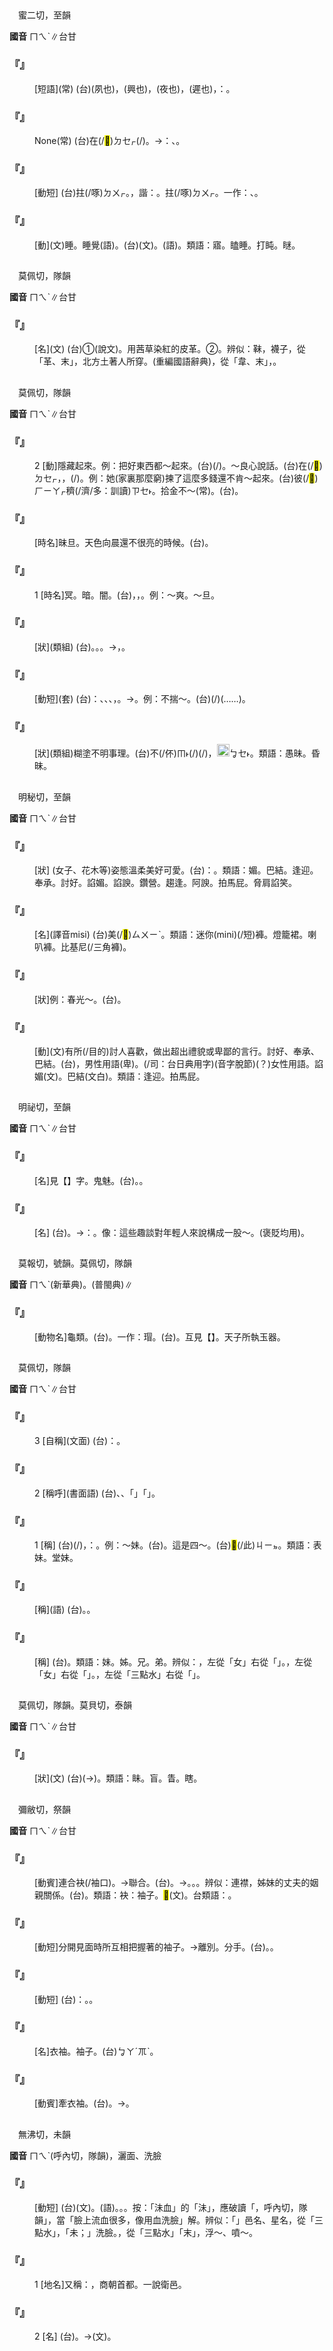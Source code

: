 
=={{ruby|寐|ㄇㄟˋ}}==

　蜜二切，至韻

'''國音''' <rt>ㄇㄟˋ</rt>∥台甘

    

==='''『{{ruby|夙|ㄙㄨˋ}}{{ruby|興|ㄒㄧㄥ}}{{ruby|夜|ㄧㄝˋ}}{{ruby|寐|ㄇㄟˋ}}』'''===
: [短語](常) (台){{ruby|早|ㄗㄚˋ}}{{ruby|起|ㄎㄧˋ}}{{ruby|時|ㄒㄧˊ}}(夙也)，{{ruby|早|ㄗㄚˋ}}{{ruby|早|·ㄗㄚˋ}}{{ruby|起|ㄎㄧˋ}}{{ruby|床|ㄘㆭˊ}}(興也)，{{ruby|暗|ㆰ˪}}{{ruby|時|ㄒㄧˊ}}(夜也)，{{ruby|晏|ㄨㆩˋ}}{{ruby|晏|ㄨㆩˋ}}(遲也){{ruby|則|ㄐㄧㄚㆷ}}{{ruby|睏|ㄎㄨㄣ˪}}，{{ruby|是|ㄒㄧ˫}}{{ruby|講|ㄍㆲˋ}}{{ruby|→|ㄍㆲ}}：{{ruby|認|ㆢㄧㄣ˫}}{{ruby|/|ㄌㄧㄣ˫}}{{ruby|真|ㄐㄧㄣ}}{{ruby|扑|ㄆㄚㆷ}}{{ruby|拚|ㄅㄧㆩ˪}}{{ruby|做|ㄗㄨㆤ˪}}{{ruby|/|ㄗㄜ˪}}{{ruby|工|ㄍㄤ}}{{ruby|→|ㄎㄤ}}{{ruby|課|ㄎㆤ˪}}{{ruby|/|ㄎㄨㆤ˪}}。
    

==='''『{{ruby|夢|ㄇㄥˋ}}{{ruby|寐|ㄇㄟˋ}}{{ruby|以|ㄧˇ}}{{ruby|求|ㄑㄧㄡˇ}}』'''===
: None(常) (台){{ruby|連|ㄌㄧㄢˊ}}在(/<mark>&#xf9549;</mark>)<rt>ㄉㆤㆷ</rt>{{ruby|睏|ㄎㄨㄣ˪}}{{ruby|做|ㄗㄨㆤ˪}}{{ruby|/|ㄗㄜ˪}}{{ruby|夢|ㆠㄤ˫}}{{ruby|亦|ㄧㄚㆷ ͘}}{{ruby|一|ㄧㆵ}}{{ruby|直|ㄉㄧㆵ ͘}}{{ruby|想|ㄒㄧㆧ˫}}{{ruby|/|ㄒㄧㆫ˫}}(/{{ruby|追|ㄉㄨㄧ}}{{ruby|求|ㄍㄧㄨˊ}}){{ruby|目|ㆠㆦㆶ ͘}}{{ruby|的|ㄉㄧㆤㆶ}}。→{{ruby|比|ㄅㄧˋ}}{{ruby|喻|ㄌㄨ˫}}{{ruby|/|ㆡㄨ˫}}：{{ruby|非|ㄏㄨㄧ}}{{ruby|常|ㄒㄧㆲˊ}}{{ruby|期|ㄍㄧˊ}}{{ruby|→|ㄍㄧ}}{{ruby|待|ㄊㄞ˫}}、{{ruby|希|ㄏㄧ}}{{ruby|望|ㆠㄤ˫}}{{ruby|/|ㆠㆲ˫}}。
    

==='''『{{ruby|假|ㄐㄧㄚˇ}}{{ruby|寐|ㄇㄟˋ}}』'''===
: [動短] (台)拄(/啄)<rt>ㄉㄨㆷ</rt>{{ruby|眠|ㆠㄧㄣˊ}}。{{ruby|<mark>&#xf924a;</mark>|ㄉㄨㆷ}}{{ruby|居|ㄍㄨ}}，諧：{{ruby|龜|ㄍㄨ}}。拄(/啄)<rt>ㄉㄨㆷ</rt>{{ruby|假|ㄍㄚˋ}}{{ruby|→|ㄍㄚ}}{{ruby|睡|ㄙㄨㄧ˫}}{{ruby|→|ㄗㄨㆤ˫}}。一作：{{ruby|假|ㄍㄚ}}{{ruby|<mark>&#xf924a;</mark>|ㄉㄨㆷ}}、{{ruby|假|ㄍㄚ}}{{ruby|睡|ㄗㄨㆤ˫}}。
    

==='''『{{ruby|寐|ㄇㄟˋ}}』'''===
: [動](文)睡。睡覺(語)。(台){{ruby|睡|ㄙㄨㄧ˫}}(文)。{{ruby|睏|ㄎㄨㄣ˪}}(語)。類語：寤。瞌睡。打盹。瞇。
    

=={{ruby|韎|ㄇㄟˋ}}==

　莫佩切，隊韻

'''國音''' <rt>ㄇㄟˋ</rt>∥台甘

    

==='''『{{ruby|韎|ㄇㄟˋ}}』'''===
: [名](文) (台)①{{ruby|茅|ㄇㄠˊ}}{{ruby|蒐|ㄙㆦ}}{{ruby|染|ㆢㄧㆰˋ}}{{ruby|草|ㄘㄜˋ}}(說文)。用茜草染紅的皮革。②{{ruby|古|ㄍㆦˋ}}{{ruby|時|ㄒㄧˊ}}{{ruby|東|ㄉㄤ}}{{ruby|夷|ㄧˊ}}{{ruby|音|ㄧㆬ}}{{ruby|樂|ㆣㄚㆶ ͘}}{{ruby|丌|ㄗㄨㄥ}}{{ruby|名|ㄇㄧㄚˊ}}。辨似：靺，襪子，從「革、末」，北方土著人所穿。(重編國語辭典){{ruby|韎|ㄇㄟˋ}}，從「韋、末」，{{ruby|韎|ㄇㄟˋ}}{{ruby|韐|ㄍㄜˊ}}。
    

=={{ruby|昧|ㄇㄟˋ}}==

　莫佩切，隊韻

'''國音''' <rt>ㄇㄟˋ</rt>∥台甘

    

==='''『{{ruby|昧|ㄇㄟˋ}}』'''===
:2  [動]隱藏起來。例：把好東西都～起來。(台){{ruby|好|ㄏㄜˋ}}{{ruby|物|ㄇㆭㆷ ͘}}{{ruby|/|ㄇㄧㆷ ͘}}{{ruby|攏|ㄌㆲˋ}}{{ruby|掩|ㆰ}}(/{{ruby|蓋|ㄎㆰ˪}}){{ruby|起|·ㄎㄧˋ}}{{ruby|來|·ㄌㄞˊ}}。～良心說話。(台){{ruby|違|ㄨㄧˊ}}{{ruby|背|ㄅㆤ˫}}{{ruby|/|ㄅㄨㆤ˫}}{{ruby|良|ㄌㄧㆲˊ}}{{ruby|心|ㄒㄧㆬ}}在(/<mark>&#xf9549;</mark>)<rt>ㄉㆤㆷ</rt>{{ruby|講|ㄍㆲˋ}}{{ruby|話|ㄨㆤ˫}}，{{ruby|講|ㄍㆲˋ}}{{ruby|話|ㄨㆤ˫}}{{ruby|無|ㆠㄜˊ}}{{ruby|良|ㄌㄧㆲˊ}}{{ruby|心|ㄒㄧㆬ}}，{{ruby|著|ㄉㄧㄜㆷ}}(/{{ruby|都|ㄉㄜ˫}}){{ruby|是|ㄒㄧ˫}}{{ruby|講|ㄍㆲˋ}}{{ruby|話|ㄨㆤ˫}}{{ruby|無|ㆠㄜˊ}}{{ruby|天|ㄊㄧㄢ}}{{ruby|良|ㄌㄧㆲˊ}}。例：她(家裏那麼窮)揀了這麼多錢還不肯～起來。(台){{ruby|<mark>&#xffad9;</mark>|ㄧㄣ}}{{ruby|兜|ㄉㄠ}}彼(/<mark>&#xf9075;</mark>)<rt>ㄏㄧㄚㆷ</rt>{{ruby|散|ㄙㄢˋ}}{{ruby|赤|ㄑㄧㄚㆷ}}{{ruby|<mark>&#xffaf4;</mark>|ㄎㄧㄜㆷ}}{{ruby|著|ㄉㄧㄜㆷ}}{{ruby|即|ㄐㄧㄚㆷ}}{{ruby|恁|ㄌㄧㄣ˪}}穧(/濟/多：訓讀)<rt>ㄗㆤ˫</rt>{{ruby|/|ㄗㄨㆤ˫}}{{ruby|錢|ㄐㆪˊ}}{{ruby|猶|ㄧㄠˋ}}{{ruby|無|ㆠㄜˊ}}{{ruby|<mark>&#xffa49;</mark>|ㆠㆤㆷ}}{{ruby|/|ㆠㄨㆤㆷ}}{{ruby|暗|ㆰ˪}}{{ruby|起|·ㄎㄧˋ}}{{ruby|來|·ㄌㄞˊ}}。拾金不～(常)。(台){{ruby|<mark>&#xffaf4;</mark>|ㄎㄧㄜㆷ}}{{ruby|著|ㄉㄧㄜㆷ}}{{ruby|錢|ㄐㆪˊ}}{{ruby|無|ㆠㄜˊ}}{{ruby|<mark>&#xffa49;</mark>|ㆠㆤㆷ}}{{ruby|/|ㆠㄨㆤㆷ}}{{ruby|藏|ㄘㄤ˪}}{{ruby|起|·ㄎㄧˋ}}{{ruby|來|·ㄌㄞˊ}}。
    

==='''『{{ruby|昧|ㄇㄟˋ}}{{ruby|爽|ㄕㄨㄤˇ}}』'''===
: [時名]昧旦。天色向晨還不很亮的時候。(台){{ruby|天|ㄊㆪ}}{{ruby|<mark>&#xffa49;</mark>|ㆠㆤㆷ}}{{ruby|/|ㆠㄨㆤㆷ}}{{ruby|光|ㄍㆭ}}{{ruby|丌|ㆤ}}{{ruby|時|ㄒㄧˊ}}{{ruby|陣|ㄗㄨㄣ˫}}。
    

==='''『{{ruby|昧|ㄇㄟˋ}}』'''===
:1  [時名]冥。暗。闇。(台){{ruby|日|ㆢㄧㆵ ͘}}{{ruby|/|ㄌㄧㆵ ͘}}{{ruby|頭|ㄊㄠˊ}}{{ruby|猶|ㄧㄠˋ}}{{ruby|未|ㆠㄨㆤ˫}}{{ruby|/|ㆠㆤ˫}}{{ruby|出|ㄘㄨㆵ}}{{ruby|來|·ㄌㄞˊ}}，{{ruby|猶|ㄧㄠˋ}}{{ruby|暗|ㆰ˪}}{{ruby|暗|ㆰ˪}}{{ruby|丌|ㆤ}}{{ruby|時|ㄒㄧˊ}}{{ruby|陣|ㄗㄨㄣ˫}}，{{ruby|天|ㄊㆪ}}{{ruby|<mark>&#xffa49;</mark>|ㆠㆤㆷ}}{{ruby|/|ㆠㄨㆤㆷ}}{{ruby|光|ㄍㆭ}}{{ruby|猶|ㄧㄠˋ}}{{ruby|未|ㆠㄨㆤ˫}}{{ruby|/|ㆠㆤ˫}}{{ruby|全|ㄗㄨㄢˊ}}{{ruby|光|ㄍㆭ}}。例：～爽。～旦。
    

==='''『{{ruby|曖|ㄞˋ}}{{ruby|昧|ㄇㄟˋ}}』'''===
: [狀](類組) (台){{ruby|曖|ㄞˋ}}{{ruby|昧|ㄇㄞ˫}}。{{ruby|無|ㆠㄜˊ}}{{ruby|明|ㆠㄧㄥˊ}}。{{ruby|無|ㆠㄜˊ}}{{ruby|清|ㄑㄧㄥ}}{{ruby|無|ㆠㄜˊ}}{{ruby|楚|ㄘㄜˋ}}。→{{ruby|關|ㄍㄨㄢ}}{{ruby|係|ㄏㆤ˫}}{{ruby|無|ㆠㄜˊ}}{{ruby|正|ㄐㄧㄥ˪}}{{ruby|常|ㄒㄧㆲˊ}}，{{ruby|<mark>&#xffa45;</mark>|ㆠㆤ˫}}{{ruby|/|ㆠㄨㆤ˫}}{{ruby|見|ㄍㄧㄢ˪}}{{ruby|/|ㄍㆪ˪}}{{ruby|證|ㄐㄧㄥ˪}}{{ruby|得|ㄉㄧㆵ}}。
    

==='''『{{ruby|冒|ㄇㄠˋ}}{{ruby|昧|ㄇㄟˋ}}』'''===
: [動短](套) (台){{ruby|是|ㄒㄧ˫}}{{ruby|講|ㄍㆲˋ}}{{ruby|→|ㄍㆲ}}：{{ruby|發|ㄏㄨㄚㆵ}}{{ruby|言|ㆣㄧㄢˊ}}、{{ruby|行|ㄏㄧㄥˊ}}{{ruby|為|ㄨㄧˊ}}{{ruby|無|ㆠㄜˊ}}{{ruby|顧|ㄍㆦ˪}}{{ruby|著|ㄉㄧㄜㆷ}}{{ruby|家|ㄍㄚ}}{{ruby|己|ㄉㄧ˫}}{{ruby|/|ㄍㄧ˫}}{{ruby|丌|ㄗㄨㄥ}}{{ruby|地|ㄉㄨㆤ˫}}{{ruby|/|ㄉㆤ˫}}{{ruby|位|ㄨㄧ˫}}、{{ruby|能|ㄌㄧㄥˊ}}{{ruby|力|ㄌㄧㆤㆶ ͘}}、{{ruby|場|ㄉㄧㆫˊ}}{{ruby|/|ㄉㄧㆧˊ}}{{ruby|面|ㆠㄧㄣ˫}}，{{ruby|無|ㆠㄜˊ}}{{ruby|適|ㄒㄧㆤㆶ}}{{ruby|當|ㄉㆲ˪}}。→{{ruby|謙|ㄎㄧㆰ}}{{ruby|卑|ㄅㄧ}}{{ruby|丌|ㆤ}}{{ruby|客|ㄎㆤㆷ}}{{ruby|套|ㄊㄜ˪}}{{ruby|話|ㄨㆤ˫}}。例：不揣～。(台){{ruby|無|ㆠㄜˊ}}{{ruby|顧|ㄍㆦ˪}}{{ruby|看|ㄎㄨㆩ˪}}(/{{ruby|想|ㄒㄧㆧ˫}}{{ruby|/|ㄒㄧㆫ˫}}{{ruby|講|ㄍㆲˋ}}){{ruby|家|ㄍㄚ}}{{ruby|己|ㄉㄧ˫}}{{ruby|/|ㄍㄧ˫}}{{ruby|僭|ㄑㄧㆰ˪}}{{ruby|越|ㄨㄚㆵ ͘}}({{ruby|不|ㄅㄨㆵ}}{{ruby|應|ㄧㄥ}}{{ruby|該|ㄍㄞ}}……)。
    

==='''『{{ruby|蒙|ㄇㄥˊ}}{{ruby|昧|ㄇㄟˋ}}』'''===
: [狀](類組)糊塗不明事理。(台)不(/伓)<rt>ㆬ˫</rt>{{ruby|識|ㆠㄚㆵ}}{{ruby|/|ㄅㄚㆵ}}{{ruby|載|ㄉㄞ˫}}(/{{ruby|戴|ㄉㄞ˪}}){{ruby|事|ㄐㄧ˪}}(/{{ruby|事|ㄉㄞ˫}}{{ruby|情|ㄐㄧ˪}})，[[File:fa45.png|20px]]<rt>ㆠㆤ˫</rt>{{ruby|/|ㆠㄨㆤ˫}}{{ruby|曉|ㄏㄧㄠˋ}}{{ruby|/|ㄏㄧㄤˋ}}{{ruby|道|ㄉㄜ˫}}{{ruby|理|ㄌㄧˋ}}。類語：愚昧。昏昧。
    

=={{ruby|媚|ㄇㄟˋ}}==

　明秘切，至韻

'''國音''' <rt>ㄇㄟˋ</rt>∥台甘

    

==='''『{{ruby|嫵|ㄈㄨˇ}}{{ruby|媚|ㄇㄟˋ}}』'''===
: [狀] (女子、花木等)姿態溫柔美好可愛。(台){{ruby|比|ㄅㄧˋ}}{{ruby|喻|ㆡㄨ˫}}{{ruby|/|ㄌㄨ˫}}：{{ruby|獻|ㄏㄧㄢ˪}}{{ruby|媚|ㆠㄧ˫}}。類語：媚。巴結。逢迎。奉承。討好。諂媚。諂諛。鑽營。趨逢。阿諛。拍馬屁。脅肩諂笑。
    

==='''『{{ruby|媚|ㄇㄟˋ}}{{ruby|嬉|ㄒㄧ}}』'''===
: [名](譯音misi) (台){{ruby|半|ㄅㄨㆩ˪}}{{ruby|長|ㄉㆭˊ}}{{ruby|短|ㄉㆤˋ}}{{ruby|丌|ㆤ}}美(/<mark>&#xffad0;</mark>)<rt>ㄙㄨㄧˋ</rt>{{ruby|/|ㆠㄧˋ}}。類語：迷你(mini)(/短)褲。燈籠裙。喇叭褲。比基尼(/三角褲)。
    

==='''『{{ruby|明|ㄇㄧㄥˊ}}{{ruby|媚|ㄇㄟˋ}}』'''===
: [狀]例：春光～。(台){{ruby|形|ㄏㄧㄥˊ}}{{ruby|容|ㄧㆲˊ}}{{ruby|春|ㄘㄨㄣ}}{{ruby|天|ㄊㆪ}}{{ruby|景|ㄍㄧㄥˋ}}{{ruby|致|ㄉㄧ˪}}{{ruby|清|ㄑㄧㄥ}}{{ruby|明|ㆠㄧㄥˊ}}{{ruby|溫|ㄨㄣ}}{{ruby|暖|ㄌㄨㄢˋ}}{{ruby|美|ㆠㄧˋ}}{{ruby|麗|ㄌㆤ˫}}。
    

==='''『{{ruby|媚|ㄇㄟˋ}}』'''===
: [動](文)有所{{ruby|為|ㄨㄟˋ}}(/目的)討人喜歡，做出超出禮貌或卑鄙的言行。討好、奉承、巴結。(台){{ruby|扶|ㄆㆦˊ}}，男性用語(卑)。{{ruby|腮|ㄙㄞ}}(/司：台日典用字){{ruby|奶|ㄋㄞˋ}}{{ruby|→|ㄋㄞ}}(音字脫節)(？)女性用語。諂媚(文)。巴結(文白)。類語：逢迎。拍馬屁。
    

=={{ruby|魅|ㄇㄟˋ}}==

　明祕切，至韻

'''國音''' <rt>ㄇㄟˋ</rt>∥台甘

    

==='''『{{ruby|魑|ㄔ}}{{ruby|魅|ㄇㄟˋ}}』'''===
: [名]見【{{ruby|魑|ㄔ}}】字。鬼魅。(台){{ruby|魑|ㄊㄧ}}{{ruby|魅|ㆠㄧ˫}}{{ruby|/|ㄇㄨㄞ˫}}。{{ruby|傳|ㄊㄨㄢˊ}}{{ruby|說|ㄙㄨㄚㆵ}}{{ruby|一|ㄐㄧㆵ ͘}}{{ruby|種|ㄐㄧㆲˋ}}{{ruby|會|ㄨㆤ˫}}{{ruby|/|ㆤ˫}}{{ruby|害|ㄏㄞ˫}}{{ruby|人|ㄌㄤˊ}}{{ruby|丌|ㄗㄨㄥ}}{{ruby|鬼|ㄍㄨㄧˋ}}{{ruby|怪|ㄍㄨㄞ˪}}。
    

==='''『{{ruby|魅|ㄇㄟˋ}}{{ruby|力|ㄌㄧˋ}}』'''===
: [名] (台){{ruby|一|ㄐㄧㆵ ͘}}{{ruby|種|ㄐㄧㆲˋ}}{{ruby|會|ㄨㆤ˫}}{{ruby|/|ㆤ˫}}{{ruby|吸|ㄎㄧㆴ}}{{ruby|引|ㄧㄣˋ}}{{ruby|人|ㄌㄤˊ}}{{ruby|丌|ㆤ}}{{ruby|不|ㄅㄨㆵ}}{{ruby|可|ㄎㄜˋ}}{{ruby|思|ㄙㄨ}}{{ruby|議|ㆣㄧ˫}}{{ruby|丌|ㄗㄨㄥ}}{{ruby|力|ㄌㄧㆤㆶ ͘}}{{ruby|量|ㄌㄧㆲ˫}}。→{{ruby|轉|ㄗㄨㄢˋ}}{{ruby|義|ㆣㄧ˫}}{{ruby|泛|ㄏㄨㄢ˪}}{{ruby|指|ㄐㄧˋ}}：{{ruby|引|ㄧㄣˋ}}{{ruby|人|ㄌㄤˊ}}{{ruby|注|ㄗㄨ˪}}{{ruby|意|ㄧ˪}}{{ruby|丌|ㄗㄨㄥ}}{{ruby|因|ㄧㄣ}}{{ruby|素|ㄙㆦ˪}}。像：這些趣談對年輕人來說構成一股～。(褒貶均用)。
    

=={{ruby|瑁|ㄇㄟˋ}}==

　莫報切，號韻。莫佩切，隊韻

'''國音''' <rt>ㄇㄟˋ</rt>{{ruby|。|ㄇㄠˋ}}(新華典)。(普閩典)∥

    

==='''『{{ruby|玳|ㄉㄞˋ}}{{ruby|瑁|ㄇㄟˋ}}』'''===
: [動物名]龜類。(台){{ruby|玳|ㄉㄞ˫}}{{ruby|瑁|ㄅㆤ˫}}{{ruby|/|ㆠㄨㆤ˫}}。一作：{{ruby|<mark>&#xf924b;</mark>|ㄉㄞˋ}}瑁。(台){{ruby|<mark>&#xf924b;</mark>|ㄉㄞ˫}}{{ruby|瑁|ㄅㆤ˫}}{{ruby|/|ㄅㄨㆤ˫}}。互見【{{ruby|瑁|ㄇㄠˋ}}】。天子所執玉器。
    

=={{ruby|妹|ㄇㄟˋ}}==

　莫佩切，隊韻

'''國音''' <rt>ㄇㄟˋ</rt>∥台甘

    

==='''『{{ruby|妹|ㄇㄟˋ}}』'''===
:3  [自稱](文面) (台){{ruby|女|ㄌㄧˋ}}{{ruby|/|ㄌㄨˋ}}{{ruby|子|ㄗㄨˋ}}{{ruby|對|ㄉㄨㄧ˪}}{{ruby|共|ㄍㄤ˫}}{{ruby|輩|ㄅㄨㆤ˪}}{{ruby|丌|ㆤ}}{{ruby|朋|ㄅㄧㄥˊ}}{{ruby|友|ㄧㄨˋ}}{{ruby|自|ㄗㄨ˫}}{{ruby|稱|ㄑㄧㄥ}}{{ruby|或|ㄧㄚㆷ ͘}}{{ruby|謙|ㄎㄧㆰ}}{{ruby|卑|ㄅㄧ}}{{ruby|稱|ㄑㄧㄥ}}：{{ruby|妹|ㄇㄨㄞ˫}}。
    

==='''『{{ruby|妹|ㄇㄟˋ}}』'''===
:2  [稱呼](書面語) (台){{ruby|寫|ㄒㄧㄚˋ}}{{ruby|批|ㄆㆤ}}{{ruby|/|ㄆㄨㆤ}}{{ruby|時|ㄒㄧˊ}}{{ruby|對|ㄉㄨㄧ˪}}{{ruby|親|ㄑㄧㄣ}}{{ruby|小|ㄒㄧㄜˋ}}{{ruby|妹|ㄇㄨㆤ˫}}{{ruby|/|ㄇㄨㄞ˫}}{{ruby|/|ㆠㆤ˫}}{{ruby|/|ㄇㄨㄧ˫}}、{{ruby|堂|ㄉㆲˊ}}{{ruby|妹|ㄇㄨㆤ˫}}{{ruby|/|ㄇㄨㄞ˫}}、{{ruby|表|ㄅㄧㄠˋ}}{{ruby|妹|ㄇㄨㄞ˫}}{{ruby|攏|ㄌㆲˋ}}{{ruby|叫|ㄍㄧㄜ˪}}「{{ruby|妹|ㄇㄨㄞ˫}}」{{ruby|代|ㄉㄞ˫}}{{ruby|替|ㄊㄨㆤ˪}}{{ruby|/|ㄊㆤ˪}}{{ruby|叫|ㄍㄧㄜ˪}}「{{ruby|汝|ㄌㄧˋ}}」。
    

==='''『{{ruby|妹|ㄇㄟˋ}}』'''===
:1  [稱] (台){{ruby|共|ㄍㄤ˫}}{{ruby|腹|ㄅㄚㆶ}}{{ruby|生|ㄙㆥ}}{{ruby|/|ㄒㆪ}}(/{{ruby|出|ㄘㄨㆵ}}{{ruby|世|ㄒㄧ˪}}){{ruby|丌|ㆤ}}{{ruby|女|ㄌㄨˋ}}{{ruby|/|ㄌㄧˋ}}{{ruby|子|ㄗㄨˋ}}，{{ruby|落|ㄌㄜㆷ ͘}}{{ruby|尾|ㆠㄨㆤˋ}}{{ruby|/|ㆠㆤˋ}}{{ruby|出|ㄘㄨㆵ}}{{ruby|世|ㄒㄧ˪}}{{ruby|丌|ㆤ}}{{ruby|叫|ㄍㄧㄜ˪}}{{ruby|做|ㄗㄨㆤ˪}}{{ruby|/|ㄗㄜ˪}}：{{ruby|妹|ㄇㄨㄞ˫}}{{ruby|/|ㄇㆤ˫}}{{ruby|/|ㄇㄨㆤ˫}}。例：～妹。(台){{ruby|小|ㄒㄧㄜˋ}}{{ruby|妹|ㄇㄨㄞ˫}}{{ruby|/|ㄇㆤ˫}}{{ruby|/|ㄇㄨㆤ˫}}。這是四～。(台)<mark>&#xffb50;</mark>(/此)<rt>ㄐㄧㆵ</rt>{{ruby|個|ㆤˊ}}{{ruby|是|ㄒㄧ˫}}{{ruby|第|ㄉㆤ˫}}{{ruby|四|ㄒㄧ˪}}{{ruby|丌|ㆤ}}{{ruby|小|ㄒㄧㄜˋ}}{{ruby|妹|ㆠㆤ˫}}{{ruby|/|ㄇㄨㆤ˫}}{{ruby|/|ㄇㄨㄞ˫}}。類語：表妹。堂妹。
    

==='''『{{ruby|妹|ㄇㄟˋ}}{{ruby|妹|·ㄇㄟˋ}}』'''===
: [稱](語) (台){{ruby|小|ㄒㄧㄜˋ}}{{ruby|妹|ㄇㄨㆤ˫}}{{ruby|/|ㄇㄨㄞ˫}}{{ruby|/|ㆠㆤ˫}}{{ruby|/|ㄇㄨㄧ˫}}。{{ruby|台|ㄉㄞˊ}}{{ruby|語|ㆣㄧˋ}}{{ruby|/|ㆣㄨˋ}}{{ruby|直|ㄉㄧㆵ ͘}}{{ruby|稱|ㄑㄧㄥ}}{{ruby|叫|ㄍㄧㄜ˪}}{{ruby|名|ㄇㄧㄚˊ}}。
    

==='''『{{ruby|妹|ㄇㄟˋ}}{{ruby|夫|ㄈㄨ}}』'''===
: [稱] (台){{ruby|妹|ㄇㄨㆤ˫}}{{ruby|/|ㄇㄨㄞ˫}}{{ruby|/|ㆠㆤ˫}}{{ruby|/|ㄇㄨㄧ˫}}{{ruby|婿|ㄙㄞ˪}}。類語：妹。姊。兄。弟。辨似：{{ruby|妹|ㄇㄟˋ}}，左從「女」右從「{{ruby|未|ㄨㄟˋ}}」。{{ruby|妺|ㄇㄛˋ}}，左從「女」右從「{{ruby|末|ㄇㄛˋ}}」。{{ruby|沬|ㄇㄟˋ}}{{ruby|/|ㄏㄨㄟˋ}}，左從「三點水」右從「{{ruby|未|ㄨㄟˋ}}」。
    

=={{ruby|眛|ㄇㄟˋ}}==

　莫佩切，隊韻。莫貝切，泰韻

'''國音''' <rt>ㄇㄟˋ</rt>∥台甘

    

==='''『{{ruby|眛|ㄇㄟˋ}}』'''===
: [狀](文) (台){{ruby|目|ㆠㄚㆶ ͘}}{{ruby|珠|ㄗㄨ}}(→{{ruby|睭|ㄐㄧㄨ}}){{ruby|看|ㄎㄨㆩ˪}}{{ruby|<mark>&#xffa45;</mark>|ㆠㆤ˫}}{{ruby|/|ㆠㄨㆤ˫}}{{ruby|明|ㆠㄧㄥˊ}}。類語：眛。盲。眚。瞎。
    

=={{ruby|袂|ㄇㄟˋ}}==

　彌敝切，祭韻

'''國音''' <rt>ㄇㄟˋ</rt>∥台甘

    

==='''『{{ruby|連|ㄌㄧㄢˊ}}{{ruby|袂|ㄇㄟˋ}}』'''===
: [動賓]連合袂(/袖口)。→聯合。(台){{ruby|連|ㄌㄧㄢˊ}}{{ruby|袂|ㆠㆤ˫}}。→{{ruby|同|ㄉㄤˊ}}{{ruby|伴|ㄆㄨㆩ˫}}。{{ruby|做|ㄗㄨㆤ˪}}{{ruby|/|ㄗㄜ˪}}{{ruby|伙|ㄏㆤˋ}}{{ruby|/|ㄏㄨㆤˋ}}{{ruby|行|ㄍㄧㆩˊ}}。{{ruby|同|ㄉㄤˊ}}{{ruby|齊|ㄗㄨㆤˊ}}{{ruby|/|ㄗㆤˊ}}{{ruby|行|ㄏㄧㄥˊ}}{{ruby|動|ㄉㆲ˫}}。辨似：連襟，姊妹的丈夫的姻親關係。(台){{ruby|同|ㄉㄤˊ}}{{ruby|門|ㄇㆭˊ}}。類語：袂：袖子。<mark>&#xffc57;</mark>(文)。台類語：{{ruby|手|ㄑㄧㄨˋ}}{{ruby|<mark>&#xffc57;</mark>|ㆭˋ}}。
    

==='''『{{ruby|分|ㄈㄣ}}{{ruby|袂|ㄇㄟˋ}}』'''===
: [動短]分開見面時所互相把握著的袖子。→離別。分手。(台){{ruby|離|ㄌㄧ˫}}{{ruby|別|ㄅㄧㄚㆵ ͘}}。{{ruby|分|ㄏㄨㄣ}}{{ruby|/|ㄅㄨㄣ}}{{ruby|開|ㄎㄨㄧ}}。
    

==='''『{{ruby|奮|ㄈㄣˋ}}{{ruby|袂|ㄇㄟˋ}}』'''===
: [動短] (台){{ruby|比|ㄅㄧˋ}}{{ruby|喻|ㆡㄨ˫}}{{ruby|/|ㄌㄨ˫}}：{{ruby|發|ㄏㄨㄚㆵ}}{{ruby|憤|ㄏㄨㄣˋ}}。{{ruby|奮|ㄏㄨㄣ˪}}{{ruby|發|ㄏㄨㄚㆵ}}。
    

==='''『{{ruby|袂|ㄇㄟˋ}}』'''===
: [名]衣袖。袖子。(台){{ruby|手|ㄑㄧㄨˋ}}<rt>ㆠㄚˊ</rt><rt>ㆭˋ</rt>。
    

==='''『{{ruby|把|ㄅㄚˇ}}{{ruby|袂|ㄇㄟˋ}}』'''===
: [動賓]牽衣袖。(台){{ruby|扲|ㆣㄧㆬ˫}}{{ruby|手|ㄑㄧㄨˋ}}{{ruby|<mark>&#xffc57;</mark>|ㆭˋ}}。→{{ruby|相|ㄒㄧㄜ}}{{ruby|/|ㄙㆩ}}{{ruby|見|ㄍㆪ˪}}{{ruby|面|ㆠㄧㄣ˫}}{{ruby|丌|ㆤ}}{{ruby|意|ㄧ˪}}{{ruby|思|ㄙㄨ˪}}。
    

=={{ruby|沬|ㄇㄟˋ}}==

　無沸切，未韻

'''國音''' <rt>ㄇㄟˋ</rt>{{ruby|。|ㄏㄨㄟˋ}}(呼內切，隊韻)，灑面、洗臉

    

==='''『{{ruby|沬|ㄇㄟˋ}}{{ruby|血|ㄒㄩㄝˋ}}』'''===
: [動短] (台)(文){{ruby|沐|ㆠㆦㆶ ͘}}{{ruby|血|ㄏㄧㄚㆵ}}。(語){{ruby|沐|ㆠㄚㆶ}}{{ruby|血|ㄏㄨㆤㆷ}}。{{ruby|面|ㆠㄧㄣ˫}}{{ruby|流|ㄌㄠˊ}}{{ruby|血|ㄏㄨㆤㆷ}}{{ruby|/|ㄏㄨㄧㆷ}}。{{ruby|像|ㄑㄧㆧ˫}}{{ruby|/|ㄑㄧㆫ˫}}{{ruby|用|ㄧㆲ˫}}{{ruby|/|ㄧㄥ˫}}{{ruby|血|ㄏㄨㆤㆷ}}{{ruby|/|ㄏㄨㄧㆷ}}{{ruby|洗|ㄙㄨㆤˋ}}{{ruby|/|ㄙㆤˋ}}{{ruby|面|ㆠㄧㄣ˫}}。按：「沬血」的「沬」，應破讀「{{ruby|沬|ㄏㄨㄟˋ}}，呼內切，隊韻」，當「臉上流血很多，像用血洗臉」解。辨似：「{{ruby|沬|ㄇㄟˋ}}」邑名、星名，從「三點水」，「未；{{ruby|沬|ㄏㄨㄟˋ}}」洗臉。{{ruby|沫|ㄇㄛˋ}}，從「三點水」「末」，浮～、噴～。
    

==='''『{{ruby|沬|ㄇㄟˋ}}』'''===
:1  [地名]又稱：{{ruby|朝|ㄓㄠ}}{{ruby|歌|ㄍㄜ}}，商朝首都。一說衛邑。
    

==='''『{{ruby|沬|ㄇㄟˋ}}』'''===
:2  [名] (台){{ruby|星|ㄒㄧㄥ}}{{ruby|名|ㄇㄧㄚˊ}}。→(文){{ruby|微|ㆠㄧˊ}}{{ruby|光|ㄍㆭ}}。
    
